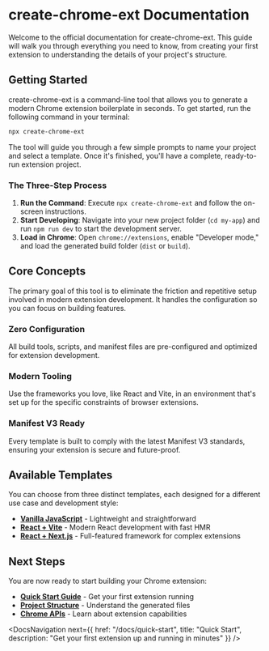 <BackLink />

# create-chrome-ext Documentation

Welcome to the official documentation for create-chrome-ext. This guide will walk you through everything you need to know, from creating your first extension to understanding the details of your project's structure.

## Getting Started

create-chrome-ext is a command-line tool that allows you to generate a modern Chrome extension boilerplate in seconds. To get started, run the following command in your terminal:

```bash
npx create-chrome-ext
```

The tool will guide you through a few simple prompts to name your project and select a template. Once it's finished, you'll have a complete, ready-to-run extension project.

### The Three-Step Process

1. **Run the Command**: Execute `npx create-chrome-ext` and follow the on-screen instructions.
2. **Start Developing**: Navigate into your new project folder (`cd my-app`) and run `npm run dev` to start the development server.
3. **Load in Chrome**: Open `chrome://extensions`, enable "Developer mode," and load the generated build folder (`dist` or `build`).

## Core Concepts

The primary goal of this tool is to eliminate the friction and repetitive setup involved in modern extension development. It handles the configuration so you can focus on building features.

<Section>

### Zero Configuration
All build tools, scripts, and manifest files are pre-configured and optimized for extension development.

### Modern Tooling
Use the frameworks you love, like React and Vite, in an environment that's set up for the specific constraints of browser extensions.

### Manifest V3 Ready
Every template is built to comply with the latest Manifest V3 standards, ensuring your extension is secure and future-proof.

</Section>

## Available Templates

You can choose from three distinct templates, each designed for a different use case and development style:

- **[Vanilla JavaScript](/docs/templates/vanilla)** - Lightweight and straightforward
- **[React + Vite](/docs/templates/react-vite)** - Modern React development with fast HMR
- **[React + Next.js](/docs/templates/react-nextjs)** - Full-featured framework for complex extensions

## Next Steps

You are now ready to start building your Chrome extension:

- **[Quick Start Guide](/docs/quick-start)** - Get your first extension running
- **[Project Structure](/docs/project-structure)** - Understand the generated files
- **[Chrome APIs](/docs/chrome-apis)** - Learn about extension capabilities

<DocsNavigation
  next={{
    href: "/docs/quick-start",
    title: "Quick Start",
    description: "Get your first extension up and running in minutes"
  }}
/>